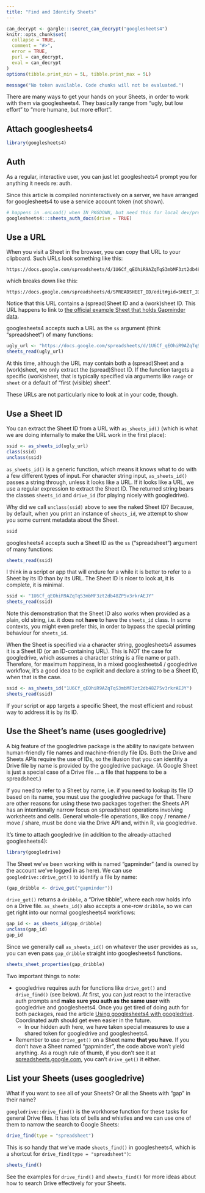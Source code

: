```yaml
---
title: "Find and Identify Sheets"
---
```


```r
can_decrypt <- gargle:::secret_can_decrypt("googlesheets4")
knitr::opts_chunk$set(
  collapse = TRUE,
  comment = "#>",
  error = TRUE,
  purl = can_decrypt,
  eval = can_decrypt
)
options(tibble.print_min = 5L, tibble.print_max = 5L)
```

```r
message("No token available. Code chunks will not be evaluated.")
```

There are many ways to get your hands on your Sheets, in order to work with them via googlesheets4. They basically range from "ugly, but low effort" to "more humane, but more effort".

## Attach googlesheets4

```r
library(googlesheets4)
```

## Auth

As a regular, interactive user, you can just let googlesheets4 prompt you for anything it needs re: auth.

Since this article is compiled noninteractively on a server, we have arranged for googlesheets4 to use a service account token (not shown).

```r
# happens in .onLoad() when IN_PKGDOWN, but need this for local dev/preview
googlesheets4:::sheets_auth_docs(drive = TRUE)  
```

## Use a URL

When you visit a Sheet in the browser, you can copy that URL to your clipboard. Such URLs look something like this:

```
https://docs.google.com/spreadsheets/d/1U6Cf_qEOhiR9AZqTqS3mbMF3zt2db48ZP5v3rkrAEJY/edit#gid=780868077
```

which breaks down like this:

```
https://docs.google.com/spreadsheets/d/SPREADSHEET_ID/edit#gid=SHEET_ID
```

Notice that this URL contains a (spread)Sheet ID and a (work)sheet ID. This URL happens to link to [the official example Sheet that holds Gapminder data](https://docs.google.com/spreadsheets/d/1U6Cf_qEOhiR9AZqTqS3mbMF3zt2db48ZP5v3rkrAEJY/edit#gid=780868077).

googlesheets4 accepts such a URL as the `ss` argument (think "spreadsheet") of many functions:

```r
ugly_url <- "https://docs.google.com/spreadsheets/d/1U6Cf_qEOhiR9AZqTqS3mbMF3zt2db48ZP5v3rkrAEJY/edit#gid=780868077"
sheets_read(ugly_url)
```

At this time, although the URL may contain both a (spread)Sheet and a (work)sheet, we only extract the (spread)Sheet ID. If the function targets a specific (work)sheet, that is typically specified via arguments like `range` or `sheet` or a default of "first (visible) sheet".

These URLs are not particularly nice to look at in your code, though.

## Use a Sheet ID

You can extract the Sheet ID from a URL with `as_sheets_id()` (which is what we are doing internally to make the URL work in the first place):

```r
ssid <- as_sheets_id(ugly_url)
class(ssid)
unclass(ssid)
```

`as_sheets_id()` is a generic function, which means it knows what to do with a few different types of input. For character string input, `as_sheets_id()` passes a string through, unless it looks like a URL. If it looks like a URL, we use a regular expression to extract the Sheet ID. The returned string bears the classes `sheets_id` and `drive_id` (for playing nicely with googledrive).

Why did we call `unclass(ssid)` above to see the naked Sheet ID? Because, by default, when you print an instance of `sheets_id`, we attempt to show you some current metadata about the Sheet.

```r
ssid
```

googlesheets4 accepts such a Sheet ID as the `ss` ("spreadsheet") argument of many functions:

```r
sheets_read(ssid)
```

I think in a script or app that will endure for a while it is better to refer to a Sheet by its ID than by its URL. The Sheet ID is nicer to look at, it is complete, it is minimal.

```r
ssid <- "1U6Cf_qEOhiR9AZqTqS3mbMF3zt2db48ZP5v3rkrAEJY"
sheets_read(ssid)
```

Note this demonstration that the Sheet ID also works when provided as a plain, old string, i.e. it does not **have** to have the `sheets_id` class. In some contexts, you might even prefer this, in order to bypass the special printing behaviour for `sheets_id`.

When the Sheet is specified via a character string, googlesheets4 assumes it is a Sheet ID (or an ID-containing URL). This is NOT the case for googledrive, which assumes a character string is a file name or path. Therefore, for maximum happiness, in a mixed googlesheets4 / googledrive workflow, it's a good idea to be explicit and declare a string to be a Sheet ID, when that is the case.

```r
ssid <- as_sheets_id("1U6Cf_qEOhiR9AZqTqS3mbMF3zt2db48ZP5v3rkrAEJY")
sheets_read(ssid)
```

If your script or app targets a specific Sheet, the most efficient and robust way to address it is by its ID.

## Use the Sheet's name (uses googledrive)

A big feature of the googledrive package is the ability to navigate between human-friendly file names and machine-friendly file IDs. Both the Drive and Sheets APIs require the use of IDs, so the illusion that you can identify a Drive file by name is provided by the googledrive package. (A Google Sheet is just a special case of a Drive file ... a file that happens to be a spreadsheet.)

If you need to refer to a Sheet by name, i.e. if you need to lookup its file ID based on its name, you must use the googledrive package for that. There are other reasons for using these two packages together: the Sheets API has an intentionally narrow focus on spreadsheet operations involving worksheets and cells. General whole-file operations, like copy / rename / move / share, must be done via the Drive API and, within R, via googledrive.

It's time to attach googledrive (in addition to the already-attached googlesheets4):

```r
library(googledrive)
```

The Sheet we've been working with is named "gapminder" (and is owned by the account we've logged in as here). We can use `googledrive::drive_get()` to identify a file by name:

```r
(gap_dribble <- drive_get("gapminder"))
```

`drive_get()` returns a `dribble`, a "Drive tibble", where each row holds info on a Drive file. `as_sheets_id()` also accepts a one-row `dribble`, so we can get right into our normal googlesheets4 workflows:

```r
gap_id <- as_sheets_id(gap_dribble)
unclass(gap_id)
gap_id
```

Since we generally call `as_sheets_id()` on whatever the user provides as `ss`, you can even pass `gap_dribble` straight into googlesheets4 functions.

```r
sheets_sheet_properties(gap_dribble)
```


Two important things to note:

  * googledrive requires auth for functions like `drive_get()` and
    `drive_find()` (see below). At first, you can just react to the interactive
    auth prompts and **make sure you auth as the same user** with googledrive
    and googlesheets4. Once you get tired of doing auth for both packages,
    read the article [Using googlesheets4 with googledrive](https://googlesheets4.tidyverse.org/articles/articles/drive-and-sheets.html). Coordinated auth should get even easier in the future.
    - In our hidden auth here, we have taken special measures to use a shared
      token for googledrive and googlesheets4.
  * Remember to use `drive_get()` on a Sheet name **that you have**. If you
    don't have a Sheet named "gapminder", the code above won't yield anything.
    As a rough rule of thumb, if you don't see it at [spreadsheets.google.com](http://spreadsheets.google.com), you can't
    `drive_get()` it either.

## List your Sheets (uses googledrive)

What if you want to see all of your Sheets? Or all the Sheets with "gap" in their name?

`googledrive::drive_find()` is the workhorse function for these tasks for general Drive files. It has lots of bells and whistles and we can use one of them to narrow the search to Google Sheets:

```r
drive_find(type = "spreadsheet")
```

This is so handy that we've made `sheets_find()` in googlesheets4, which is a shortcut for `drive_find(type = "spreadsheet")`:

```r
sheets_find()
```

See the examples for `drive_find()` and `sheets_find()` for more ideas about how to search Drive effectively for your Sheets.
